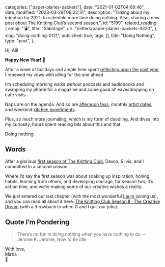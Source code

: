 
  categories: ["paper-planes-packets"],
  date: "2021-01-02T04:08:46",
  date_modified: "2023-03-29T08:22:31",
  description:
    "Talking about my intention for 2021: to schedule more time doing nothing. Also, sharing a new post about The Knitting Club’s second season.",
  id: "5199",
  related_reading: {
    emoji: "💣",
    title: "Sabotage",
    url: "/letters/paper-planes-packets-0320",
  },
  slug: "doing-nothing-0121",
  published: true,
  tags: [],
  title: "Doing Nothing",
  type: "post",
};


Hi, All!

**Happy New Year!** 🌊

After a week of holidays and ample time spent [reflecting upon the past year](/letters/paper-planes-packets-1218#past-year-review), I renewed my vows with idling for the one ahead.

I’m scheduling morning walks _without_ podcasts and audiobooks and swapping my phone for a magazine and some good ol’ eavesdropping on café visits.

Naps are on the agenda. And so are [afternoon teas](/letters/paper-planes-packets-1118#ritual-im-loving), monthly [artist dates](/posts/the-knitting-club#chapter-vi-the-artists-way), and weekend [kitchen experiments](https://www.neostree.com/u/mirhamasala).

Plus, so much more journaling, which is my form of doodling. And dives into my curiosity, hours spent reading bits about this and that.

Doing nothing.

## Words

After a glorious [first season of The Knitting Club](/posts/the-knitting-club/), Devon, Silvia, and I committed to a second season.

Where I’d say the first season was about soaking up inspiration, honing habits, learning from others, and developing courage, for season two, it’s action time, and we’re making some of our creative wishes a reality.

We just entered our last chapter (with the most wonderful [Laura](https://www.lacromp.com/) joining us), and you can read all about it here: [The Knitting Club Season II · The Creative Dream](/posts/the-knitting-club-season-two-creative-dream/) (with a throwback to when G and I quit our jobs).

## Quote I’m Pondering

> There’s no fun in doing nothing when you have nothing to do. –Jerome K. Jerome, _How to Be Idle_

With love,\
Mirha\
🐌
